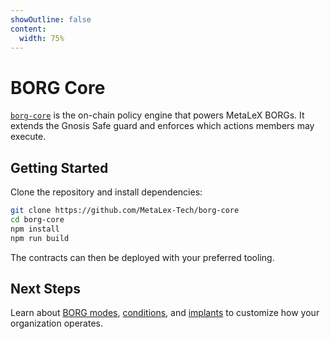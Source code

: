 ```yaml
---
showOutline: false
content:
  width: 75%
---
```


# BORG Core

[`borg-core`](https://github.com/MetaLex-Tech/borg-core) is the on-chain policy engine that powers MetaLeX BORGs. It extends the Gnosis Safe guard and enforces which actions members may execute.

## Getting Started

Clone the repository and install dependencies:

```bash
git clone https://github.com/MetaLex-Tech/borg-core
cd borg-core
npm install
npm run build
```

The contracts can then be deployed with your preferred tooling.

## Next Steps

Learn about [BORG modes](/borgs/borg-modes), [conditions](/borgs/conditions), and [implants](/borgs/implants) to customize how your organization operates.

